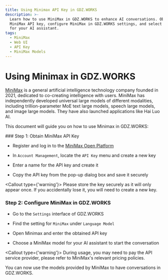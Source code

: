 ```yaml
---
title: Using Minimax API Key in GDZ.WORKS
description: >-
  Learn how to use MiniMax in GDZ.WORKS to enhance AI conversations. Obtain
  MiniMax API key, configure MiniMax in GDZ.WORKS settings, and select a model
  for your AI assistant.
tags:
  - MiniMax
  - Web UI
  - API Key
  - MiniMax Models
---
```


# Using Minimax in GDZ.WORKS

[MiniMax](https://www.minimaxi.com/) is a general artificial intelligence technology company founded in 2021, dedicated to co-creating intelligence with users. MiniMax has independently developed universal large models of different modalities, including trillion-parameter MoE text large models, speech large models, and image large models. They have also launched applications like Hai Luo AI.

This document will guide you on how to use Minimax in GDZ.WORKS:

<Steps>
  ### Step 1: Obtain MiniMax API Key

  - Register and log in to the [MiniMax Open Platform](https://www.minimaxi.com/platform)

  - In `Account Management`, locate the `API Key` menu and create a new key

  - Enter a name for the API key and create it

  - Copy the API key from the pop-up dialog box and save it securely

  <Callout type={'warning'}>
    Please store the key securely as it will only appear once. If you accidentally lose it, you will
    need to create a new key.
  </Callout>

  ### Step 2: Configure MiniMax in GDZ.WORKS

  - Go to the `Settings` interface of GDZ.WORKS

  - Find the setting for `MiniMax` under `Language Model`

  - Open Minimax and enter the obtained API key

  - Choose a MiniMax model for your AI assistant to start the conversation

  <Callout type={'warning'}>
    During usage, you may need to pay the API service provider, please refer to MiniMax's relevant
    pricing policies.
  </Callout>
</Steps>

You can now use the models provided by MiniMax to have conversations in GDZ.WORKS.
